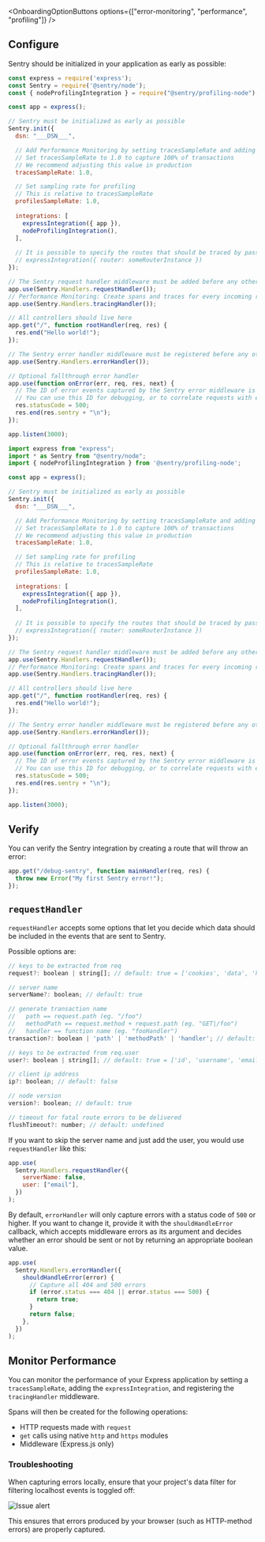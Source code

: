 
<OnboardingOptionButtons
  options={["error-monitoring", "performance", "profiling"]}
/>
<PlatformContent includePath="getting-started-install" />

## Configure

Sentry should be initialized in your application as early as possible:

```javascript {tabTitle:CommonJS} {filename: instrument.js} {"onboardingOptions": {"performance": "10-14", "profiling": "3, 15-18, 22"}}
const express = require('express');
const Sentry = require('@sentry/node');
const { nodeProfilingIntegration } = require("@sentry/profiling-node");

const app = express();

// Sentry must be initialized as early as possible
Sentry.init({
  dsn: "___DSN___",

  // Add Performance Monitoring by setting tracesSampleRate and adding integration
  // Set tracesSampleRate to 1.0 to capture 100% of transactions
  // We recommend adjusting this value in production
  tracesSampleRate: 1.0,

  // Set sampling rate for profiling
  // This is relative to tracesSampleRate
  profilesSampleRate: 1.0,
  
  integrations: [
    expressIntegration({ app }),
    nodeProfilingIntegration(),
  ],
  
  // It is possible to specify the routes that should be traced by passing a router instance to the `router` option:
  // expressIntegration({ router: someRouterInstance })
});

// The Sentry request handler middleware must be added before any other handlers
app.use(Sentry.Handlers.requestHandler());
// Performance Monitoring: Create spans and traces for every incoming request
app.use(Sentry.Handlers.tracingHandler());

// All controllers should live here
app.get("/", function rootHandler(req, res) {
  res.end("Hello world!");
});

// The Sentry error handler middleware must be registered before any other error middleware and after all controllers
app.use(Sentry.Handlers.errorHandler());

// Optional fallthrough error handler
app.use(function onError(err, req, res, next) {
  // The ID of error events captured by the Sentry error middleware is attached to `res.sentry`.
  // You can use this ID for debugging, or to correlate requests with errors in Sentry.
  res.statusCode = 500;
  res.end(res.sentry + "\n");
});

app.listen(3000);
```

```javascript {tabTitle:ESM} {filename: instrument.mjs} {"onboardingOptions": {"performance": "10-14", "profiling": "3, 15-18, 22"}}
import express from "express";
import * as Sentry from "@sentry/node";
import { nodeProfilingIntegration } from '@sentry/profiling-node';

const app = express();

// Sentry must be initialized as early as possible
Sentry.init({
  dsn: "___DSN___",

  // Add Performance Monitoring by setting tracesSampleRate and adding integration
  // Set tracesSampleRate to 1.0 to capture 100% of transactions
  // We recommend adjusting this value in production
  tracesSampleRate: 1.0,

  // Set sampling rate for profiling
  // This is relative to tracesSampleRate
  profilesSampleRate: 1.0,
  
  integrations: [
    expressIntegration({ app }),
    nodeProfilingIntegration(),
  ],
  
  // It is possible to specify the routes that should be traced by passing a router instance to the `router` option:
  // expressIntegration({ router: someRouterInstance })
});

// The Sentry request handler middleware must be added before any other handlers
app.use(Sentry.Handlers.requestHandler());
// Performance Monitoring: Create spans and traces for every incoming request
app.use(Sentry.Handlers.tracingHandler());

// All controllers should live here
app.get("/", function rootHandler(req, res) {
  res.end("Hello world!");
});

// The Sentry error handler middleware must be registered before any other error middleware and after all controllers
app.use(Sentry.Handlers.errorHandler());

// Optional fallthrough error handler
app.use(function onError(err, req, res, next) {
  // The ID of error events captured by the Sentry error middleware is attached to `res.sentry`.
  // You can use this ID for debugging, or to correlate requests with errors in Sentry.
  res.statusCode = 500;
  res.end(res.sentry + "\n");
});

app.listen(3000);
```

## Verify

You can verify the Sentry integration by creating a route that will throw an error:

```javascript
app.get("/debug-sentry", function mainHandler(req, res) {
  throw new Error("My first Sentry error!");
});
```

## `requestHandler`

`requestHandler` accepts some options that let you decide which data should be included in the events that are sent to Sentry.

Possible options are:

```javascript
// keys to be extracted from req
request?: boolean | string[]; // default: true = ['cookies', 'data', 'headers', 'method', 'query_string', 'url']

// server name
serverName?: boolean; // default: true

// generate transaction name
//   path == request.path (eg. "/foo")
//   methodPath == request.method + request.path (eg. "GET|/foo")
//   handler == function name (eg. "fooHandler")
transaction?: boolean | 'path' | 'methodPath' | 'handler'; // default: true = 'methodPath'

// keys to be extracted from req.user
user?: boolean | string[]; // default: true = ['id', 'username', 'email']

// client ip address
ip?: boolean; // default: false

// node version
version?: boolean; // default: true

// timeout for fatal route errors to be delivered
flushTimeout?: number; // default: undefined
```

If you want to skip the server name and just add the user, you would use `requestHandler` like this:

```javascript
app.use(
  Sentry.Handlers.requestHandler({
    serverName: false,
    user: ["email"],
  })
);
```

By default, `errorHandler` will only capture errors with a status code of `500` or higher. If you want to change it, provide it with the `shouldHandleError` callback, which accepts middleware errors as its argument and decides whether an error should be sent or not by returning an appropriate boolean value.

```javascript
app.use(
  Sentry.Handlers.errorHandler({
    shouldHandleError(error) {
      // Capture all 404 and 500 errors
      if (error.status === 404 || error.status === 500) {
        return true;
      }
      return false;
    },
  })
);
```

## Monitor Performance

You can monitor the performance of your Express application by setting a `tracesSampleRate`, adding the `expressIntegration`, and registering the `tracingHandler` middleware.

Spans will then be created for the following operations:

- HTTP requests made with `request`
- `get` calls using native `http` and `https` modules
- Middleware (Express.js only)

### Troubleshooting
When capturing errors locally, ensure that your project's data filter for filtering localhost events is toggled off:

![Issue alert](./img/express-data-filters.png)

This ensures that errors produced by your browser (such as HTTP-method errors) are properly captured.
